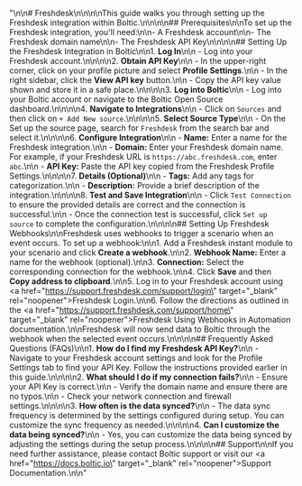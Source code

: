 "\n\n# Freshdesk\n\n\n\nThis guide walks you through setting up the Freshdesk integration within Boltic.\n\n\n\n## Prerequisites\n\nTo set up the Freshdesk integration, you'll need:\n\n- A Freshdesk account\n\n- The Freshdesk domain name\n\n- The Freshdesk API Key\n\n\n\n## Setting Up the Freshdesk Integration in Boltic\n\n1. **Log In**\n\n   - Log into your Freshdesk account.\n\n\n\n2. **Obtain API Key**\n\n   - In the upper-right corner, click on your profile picture and select **Profile Settings**.\n\n   - In the right sidebar, click the **View API key** button.\n\n   - Copy the API key value shown and store it in a safe place.\n\n\n\n3. **Log into Boltic**\n\n   - Log into your Boltic account or navigate to the Boltic Open Source dashboard.\n\n\n\n4. **Navigate to Integrations**\n\n   - Click on `Sources` and then click on `+ Add New source`.\n\n\n\n5. **Select Source Type**\n\n   - On the Set up the source page, search for `Freshdesk` from the search bar and select it.\n\n\n\n6. **Configure Integration**\n\n   - **Name:** Enter a name for the Freshdesk integration.\n\n   - **Domain:** Enter your Freshdesk domain name. For example, if your Freshdesk URL is `https://abc.freshdesk.com`, enter `abc`.\n\n   - **API Key:** Paste the API key copied from the Freshdesk Profile Settings.\n\n\n\n7. **Details (Optional)**\n\n   - **Tags:** Add any tags for categorization.\n\n   - **Description:** Provide a brief description of the integration.\n\n\n\n8. **Test and Save Integration**\n\n   - Click `Test Connection` to ensure the provided details are correct and the connection is successful.\n\n   - Once the connection test is successful, click `Set up source` to complete the configuration.\n\n\n\n## Setting Up Freshdesk Webhooks\n\nFreshdesk uses webhooks to trigger a scenario when an event occurs. To set up a webhook:\n\n1. Add a Freshdesk instant module to your scenario and click **Create a webhook**.\n\n2. **Webhook Name:** Enter a name for the webhook (optional).\n\n3. **Connection:** Select the corresponding connection for the webhook.\n\n4. Click **Save** and then **Copy address to clipboard**.\n\n5. Log in to your Freshdesk account using <a href=\"https://support.freshdesk.com/support/login\" target=\"_blank\" rel=\"noopener\"><span>Freshdesk Login</span></a>.\n\n6. Follow the directions as outlined in the <a href=\"https://support.freshdesk.com/support/home\" target=\"_blank\" rel=\"noopener\"><span>Freshdesk Using Webhooks in Automation documentation</span></a>.\n\nFreshdesk will now send data to Boltic through the webhook when the selected event occurs.\n\n\n\n## Frequently Asked Questions (FAQs)\n\n1. **How do I find my Freshdesk API Key?**\n\n   - Navigate to your Freshdesk account settings and look for the Profile Settings tab to find your API Key. Follow the instructions provided earlier in this guide.\n\n\n\n2. **What should I do if my connection fails?**\n\n   - Ensure your API Key is correct.\n\n   - Verify the domain name and ensure there are no typos.\n\n   - Check your network connection and firewall settings.\n\n\n\n3. **How often is the data synced?**\n\n   - The data sync frequency is determined by the settings configured during setup. You can customize the sync frequency as needed.\n\n\n\n4. **Can I customize the data being synced?**\n\n   - Yes, you can customize the data being synced by adjusting the settings during the setup process.\n\n\n\n## Support\n\nIf you need further assistance, please contact Boltic support or visit our <a href=\"https://docs.boltic.io\" target=\"_blank\" rel=\"noopener\"><span>Support Documentation</span></a>.\n\n"
